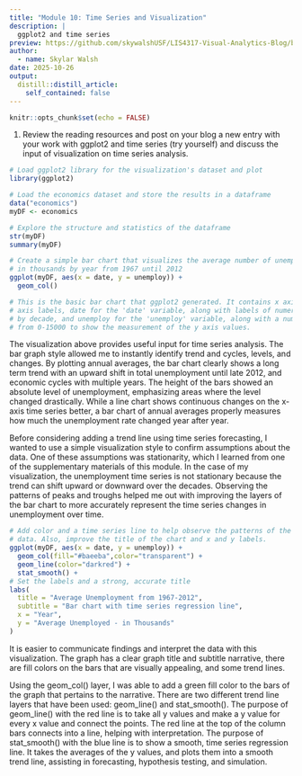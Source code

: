```yaml
---
title: "Module 10: Time Series and Visualization"
description: |
  ggplot2 and time series
preview: https://github.com/skywalshUSF/LIS4317-Visual-Analytics-Blog/blob/main/_posts/2025-10-26-module-10-assignment/time_series.png?raw=true
author:
  - name: Skylar Walsh
date: 2025-10-26
output:
  distill::distill_article:
    self_contained: false
---
```


```r
knitr::opts_chunk$set(echo = FALSE)
```

1.  Review the reading resources and post on your blog a new entry with your work with ggplot2 and time series (try yourself) and discuss the input of visualization on time series analysis.

```r
# Load ggplot2 library for the visualization's dataset and plot
library(ggplot2)

# Load the economics dataset and store the results in a dataframe
data("economics")
myDF <- economics

# Explore the structure and statistics of the dataframe
str(myDF)
summary(myDF)

# Create a simple bar chart that visualizes the average number of unemployed
# in thousands by year from 1967 until 2012
ggplot(myDF, aes(x = date, y = unemploy)) +
  geom_col()

# This is the basic bar chart that ggplot2 generated. It contains x axis and y
# axis labels, date for the 'date' variable, along with labels of numeric year
# by decade, and unemploy for the 'unemploy' variable, along with a numeric scale
# from 0-15000 to show the measurement of the y axis values.
```
The visualization above provides useful input for time series analysis. The bar graph style allowed me to instantly identify trend and cycles, levels, and changes. By plotting annual averages, the bar chart clearly shows a long term trend with an upward shift in total unemployment until late 2012, and economic cycles with multiple years. The height of the bars showed an absolute level of unemployment, emphasizing areas where the level changed drastically. While a line chart shows continuous changes on the x-axis time series better, a bar chart of annual averages properly measures how much the unemployment rate changed year after year.

Before considering adding a trend line using time series forecasting, I wanted to use a simple visualization style to confirm assumptions about the data. One of these assumptions was stationarity, which I learned from one of the supplementary materials of this module. In the case of my visualization, the unemployment time series is not stationary because the trend can shift upward or downward over the decades. Observing the patterns of peaks and troughs helped me out with improving the layers of the bar chart to more accurately represent the time series changes in unemployment over time.

```r
# Add color and a time series line to help observe the patterns of the time series
# data. Also, improve the title of the chart and x and y labels.
ggplot(myDF, aes(x = date, y = unemploy)) +
  geom_col(fill="#baeeba",color="transparent") + 
  geom_line(color="darkred") + 
  stat_smooth() + 
# Set the labels and a strong, accurate title
labs(
  title = "Average Unemployment from 1967-2012",
  subtitle = "Bar chart with time series regression line",
  x = "Year",
  y = "Average Unemployed - in Thousands"
)
```
It is easier to communicate findings and interpret the data with this visualization. The graph has a clear graph title and subtitle narrative, there are fill colors on the bars that are visually appealing, and some trend lines.

Using the geom_col() layer, I was able to add a green fill color to the bars of the graph that pertains to the narrative. There are two different trend line layers that have been used: geom_line() and stat_smooth(). The purpose of geom_line() with the red line is to take all y values and make a y value for every x value and connect the points. The red line at the top of the column bars connects into a line, helping with interpretation. The purpose of stat_smooth() with the blue line is to show a smooth, time series regression line. It takes the averages of the y values, and plots them into a smooth trend line, assisting in forecasting, hypothesis testing, and simulation.











